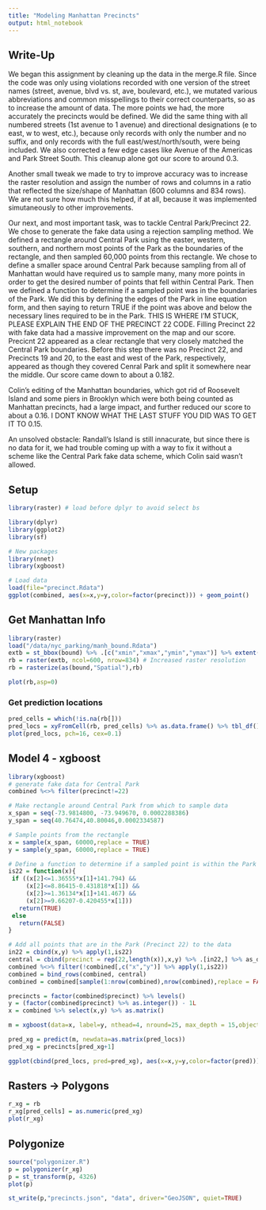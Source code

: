 ```yaml
---
title: "Modeling Manhattan Precincts"
output: html_notebook
---
```

## Write-Up
We began this assignment by cleaning up the data in the merge.R file. Since the code was only using violations recorded with one version of the street names (street, avenue, blvd vs. st, ave, boulevard, etc.), we mutated various abbreviations and common misspellings to their correct counterparts, so as to increase the amount of data. The more points we had, the more accurately the precincts would be defined. We did the same thing with all numbered streets (1st avenue to 1 avenue) and directional designations (e to east, w to west, etc.), because only records with only the number and no suffix, and only records with the full east/west/north/south, were being included. We also corrected a few edge cases like Avenue of the Americas and Park Street South. This cleanup alone got our score to around 0.3.  
    
Another small tweak we made to try to improve accuracy was to increase the raster resolution and assign the number of rows and columns in a ratio that reflected the size/shape of Manhattan (600 columns and 834 rows). We are not sure how much this helped, if at all, because it was implemented simutaneously to other improvements.
  
Our next, and most important task, was to tackle Central Park/Precinct 22. We chose to generate the fake data using a rejection sampling method. We defined a rectangle around Central Park using the easter, western, southern, and northern most points of the Park as the boundaries of the rectangle, and then sampled 60,000 points from this rectangle. We chose to define a smaller space around Central Park because sampling from all of Manhattan would have required us to sample many, many more points in order to get the desired number of points that fell within Central Park. Then we defined a function to determine if a sampled point was in the boundaries of the Park. We did this by defining the edges of the Park in line equation form, and then saying to return TRUE if the point was above and below the necessary lines required to be in the Park. THIS IS WHERE I'M STUCK, PLEASE EXPLAIN THE END OF THE PRECINCT 22 CODE. Filling Precinct 22 with fake data had a massive improvement on the map and our score. Precicnt 22 appeared as a clear rectangle that very closely matched the Central Park boundaries. Before this step there was no Precinct 22, and Precincts 19 and 20, to the east and west of the Park, respectively, appeared as though they covered Cenral Park and split it somewhere near the middle. Our score came down to about a 0.182.  
  
Colin's editing of the Manhattan boundaries, which got rid of Roosevelt Island and some piers in Brooklyn which were both being counted as Manhattan precincts, had a large impact, and further reduced our score to about a 0.16. I DONT KNOW WHAT THE LAST STUFF YOU DID WAS TO GET IT TO 0.15.

An unsolved obstacle: Randall's Island is still innacurate, but since there is no data for it, we had trouble coming up with a way to fix it without a scheme like the Central Park fake data scheme, which Colin said wasn't allowed. 


## Setup

```r
library(raster) # load before dplyr to avoid select bs

library(dplyr)
library(ggplot2)
library(sf)

# New packages
library(nnet)
library(xgboost)

# Load data
load(file="precinct.Rdata")
ggplot(combined, aes(x=x,y=y,color=factor(precinct))) + geom_point()
```


## Get Manhattan Info

```r
library(raster)
load("/data/nyc_parking/manh_bound.Rdata")
extb = st_bbox(bound) %>% .[c("xmin","xmax","ymin","ymax")] %>% extent()
rb = raster(extb, ncol=600, nrow=834) # Increased raster resolution 
rb = rasterize(as(bound,"Spatial"),rb)

plot(rb,asp=0)
```

### Get prediction locations

```r
pred_cells = which(!is.na(rb[]))
pred_locs = xyFromCell(rb, pred_cells) %>% as.data.frame() %>% tbl_df()
plot(pred_locs, pch=16, cex=0.1)
```

## Model 4 - xgboost

```r
library(xgboost)
# generate fake data for Central Park
combined %<>% filter(precinct!=22)

# Make rectangle around Central Park from which to sample data
x_span = seq(-73.9814800, -73.949670, 0.0002288386)
y_span = seq(40.76474,40.80046,0.0002334587)

# Sample points from the rectangle
x = sample(x_span, 60000,replace = TRUE)
y = sample(y_span, 60000,replace = TRUE)

# Define a function to determine if a sampled point is within the Park boundaries
is22 = function(x){
 if ((x[2]<=1.36555*x[1]+141.794) &&
     (x[2]<=8.86415-0.431818*x[1]) &&
     (x[2]>=1.36134*x[1]+141.467) &&
     (x[2]>=9.66207-0.420455*x[1]))
   return(TRUE)
 else
   return(FALSE)
}

# Add all points that are in the Park (Precinct 22) to the data
in22 = cbind(x,y) %>% apply(1,is22)
central = cbind(precinct = rep(22,length(x)),x,y) %>% .[in22,] %>% as_data_frame
combined %<>% filter(!combined[,c("x","y")] %>% apply(1,is22))
combined = bind_rows(combined, central)
combined = combined[sample(1:nrow(combined),nrow(combined),replace = FALSE),]

precincts = factor(combined$precinct) %>% levels()
y = (factor(combined$precinct) %>% as.integer()) - 1L
x = combined %>% select(x,y) %>% as.matrix()

m = xgboost(data=x, label=y, nthead=4, nround=25, max_depth = 15,objective="multi:softmax", num_class=length(precincts))

pred_xg = predict(m, newdata=as.matrix(pred_locs))
pred_xg = precincts[pred_xg+1]

ggplot(cbind(pred_locs, pred=pred_xg), aes(x=x,y=y,color=factor(pred))) + geom_point()
```


## Rasters -> Polygons

```r
r_xg = rb
r_xg[pred_cells] = as.numeric(pred_xg)
plot(r_xg)
```


## Polygonize

```r
source("polygonizer.R")
p = polygonizer(r_xg)
p = st_transform(p, 4326)
plot(p)

st_write(p,"precincts.json", "data", driver="GeoJSON", quiet=TRUE)
```